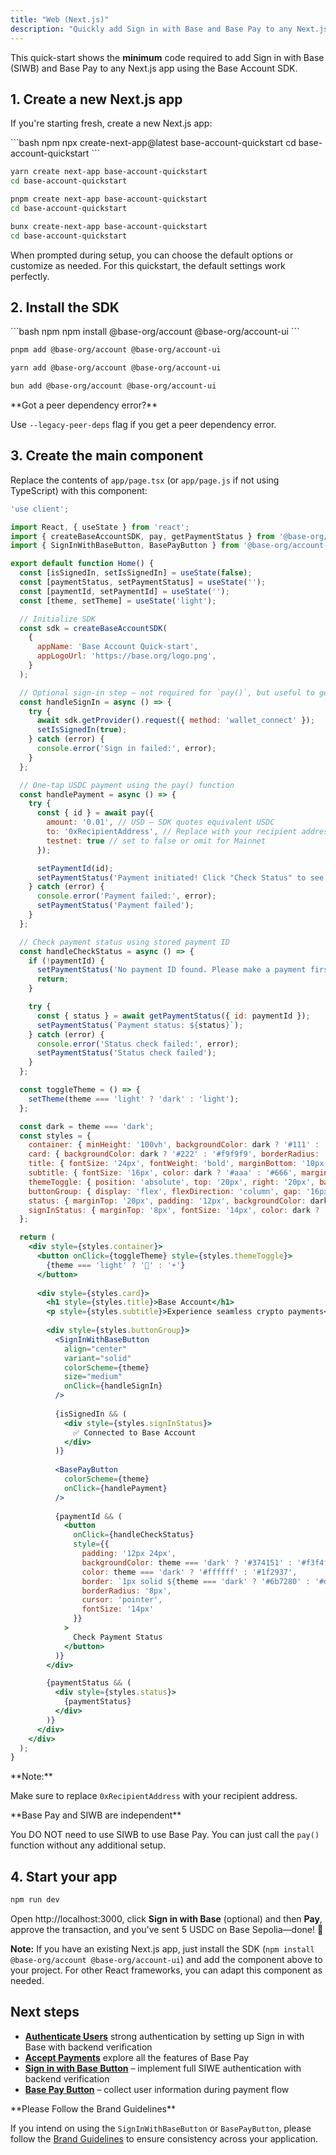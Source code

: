```yaml
---
title: "Web (Next.js)"
description: "Quickly add Sign in with Base and Base Pay to any Next.js app"
---
```



This quick-start shows the **minimum** code required to add Sign in with Base (SIWB) and Base Pay to any Next.js app using the Base Account SDK.

## 1. Create a new Next.js app

If you're starting fresh, create a new Next.js app:

<CodeGroup>
```bash npm
npx create-next-app@latest base-account-quickstart
cd base-account-quickstart
```

```bash yarn
yarn create next-app base-account-quickstart
cd base-account-quickstart
```

```bash pnpm
pnpm create next-app base-account-quickstart
cd base-account-quickstart
```

```bash bun
bunx create-next-app base-account-quickstart
cd base-account-quickstart
```
</CodeGroup>

When prompted during setup, you can choose the default options or customize as needed. For this quickstart, the default settings work perfectly.

## 2. Install the SDK

<CodeGroup>
```bash npm
npm install @base-org/account @base-org/account-ui
```

```bash pnpm
pnpm add @base-org/account @base-org/account-ui
```

```bash yarn
yarn add @base-org/account @base-org/account-ui
```

```bash bun
bun add @base-org/account @base-org/account-ui
```
</CodeGroup>

<Tip>
**Got a peer dependency error?**

Use `--legacy-peer-deps` flag if you get a peer dependency error.
</Tip>

## 3. Create the main component

Replace the contents of `app/page.tsx` (or `app/page.js` if not using TypeScript) with this component:

```jsx title="app/page.tsx" lineNumbers
'use client';

import React, { useState } from 'react';
import { createBaseAccountSDK, pay, getPaymentStatus } from '@base-org/account';
import { SignInWithBaseButton, BasePayButton } from '@base-org/account-ui/react';

export default function Home() {
  const [isSignedIn, setIsSignedIn] = useState(false);
  const [paymentStatus, setPaymentStatus] = useState('');
  const [paymentId, setPaymentId] = useState('');
  const [theme, setTheme] = useState('light');

  // Initialize SDK
  const sdk = createBaseAccountSDK(
    {
      appName: 'Base Account Quick-start',
      appLogoUrl: 'https://base.org/logo.png',
    }
  );

  // Optional sign-in step – not required for `pay()`, but useful to get the user address
  const handleSignIn = async () => {
    try {
      await sdk.getProvider().request({ method: 'wallet_connect' });
      setIsSignedIn(true);
    } catch (error) {
      console.error('Sign in failed:', error);
    }
  };

  // One-tap USDC payment using the pay() function
  const handlePayment = async () => {
    try {
      const { id } = await pay({
        amount: '0.01', // USD – SDK quotes equivalent USDC
        to: '0xRecipientAddress', // Replace with your recipient address
        testnet: true // set to false or omit for Mainnet
      });

      setPaymentId(id);
      setPaymentStatus('Payment initiated! Click "Check Status" to see the result.');
    } catch (error) {
      console.error('Payment failed:', error);
      setPaymentStatus('Payment failed');
    }
  };

  // Check payment status using stored payment ID
  const handleCheckStatus = async () => {
    if (!paymentId) {
      setPaymentStatus('No payment ID found. Please make a payment first.');
      return;
    }

    try {
      const { status } = await getPaymentStatus({ id: paymentId });
      setPaymentStatus(`Payment status: ${status}`);
    } catch (error) {
      console.error('Status check failed:', error);
      setPaymentStatus('Status check failed');
    }
  };

  const toggleTheme = () => {
    setTheme(theme === 'light' ? 'dark' : 'light');
  };

  const dark = theme === 'dark';
  const styles = {
    container: { minHeight: '100vh', backgroundColor: dark ? '#111' : '#fff', color: dark ? '#fff' : '#000', display: 'flex', flexDirection: 'column', alignItems: 'center', justifyContent: 'center', padding: '20px' },
    card: { backgroundColor: dark ? '#222' : '#f9f9f9', borderRadius: '12px', padding: '30px', maxWidth: '400px', textAlign: 'center' },
    title: { fontSize: '24px', fontWeight: 'bold', marginBottom: '10px', color: dark ? '#fff' : '#00f' },
    subtitle: { fontSize: '16px', color: dark ? '#aaa' : '#666', marginBottom: '30px' },
    themeToggle: { position: 'absolute', top: '20px', right: '20px', background: 'none', border: 'none', cursor: 'pointer', fontSize: '18px' },
    buttonGroup: { display: 'flex', flexDirection: 'column', gap: '16px', alignItems: 'center' },
    status: { marginTop: '20px', padding: '12px', backgroundColor: dark ? '#333' : '#f0f0f0', borderRadius: '8px', fontSize: '14px' },
    signInStatus: { marginTop: '8px', fontSize: '14px', color: dark ? '#0f0' : '#060' }
  };

  return (
    <div style={styles.container}>
      <button onClick={toggleTheme} style={styles.themeToggle}>
        {theme === 'light' ? '🌙' : '☀️'}
      </button>
      
      <div style={styles.card}>
        <h1 style={styles.title}>Base Account</h1>
        <p style={styles.subtitle}>Experience seamless crypto payments</p>
        
        <div style={styles.buttonGroup}>
          <SignInWithBaseButton 
            align="center"
            variant="solid"
            colorScheme={theme}
            size="medium"
            onClick={handleSignIn}
          />
          
          {isSignedIn && (
            <div style={styles.signInStatus}>
              ✅ Connected to Base Account
            </div>
          )}
          
          <BasePayButton 
            colorScheme={theme}
            onClick={handlePayment}
          />
          
          {paymentId && (
            <button 
              onClick={handleCheckStatus}
              style={{
                padding: '12px 24px',
                backgroundColor: theme === 'dark' ? '#374151' : '#f3f4f6',
                color: theme === 'dark' ? '#ffffff' : '#1f2937',
                border: `1px solid ${theme === 'dark' ? '#6b7280' : '#d1d5db'}`,
                borderRadius: '8px',
                cursor: 'pointer',
                fontSize: '14px'
              }}
            >
              Check Payment Status
            </button>
          )}
        </div>

        {paymentStatus && (
          <div style={styles.status}>
            {paymentStatus}
          </div>
        )}
      </div>
    </div>
  );
}
```

<Note>
**Note:**

Make sure to replace `0xRecipientAddress` with your recipient address.
</Note>

<Tip>
**Base Pay and SIWB are independent**

You DO NOT need to use SIWB to use Base Pay. You can just call the `pay()` function without any additional setup.
</Tip>

## 4. Start your app

```bash
npm run dev
```

Open http://localhost:3000, click **Sign in with Base** (optional) and then **Pay**, approve the transaction, and you've sent 5 USDC on Base Sepolia—done! 🎉

**Note:** If you have an existing Next.js app, just install the SDK (`npm install @base-org/account @base-org/account-ui`) and add the component above to your project. For other React frameworks, you can adapt this component as needed.

## Next steps

* **[Authenticate Users](/base-account/guides/authenticate-users)** strong authentication by setting up Sign in with Base with backend verification
* **[Accept Payments](/base-account/guides/accept-payments)** explore all the features of Base Pay
* **[Sign in with Base Button](/base-account/reference/ui-elements/sign-in-with-base-button)** – implement full SIWE authentication with backend verification
* **[Base Pay Button](/base-account/reference/ui-elements/base-pay-button)** – collect user information during payment flow

<Warning>
**Please Follow the Brand Guidelines** 

If you intend on using the `SignInWithBaseButton` or `BasePayButton`, please follow the [Brand Guidelines](/base-account/reference/ui-elements/brand-guidelines) to ensure consistency across your application.

</Warning>